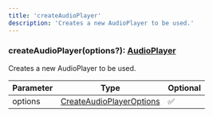 ```yaml
---
title: 'createAudioPlayer'
description: 'Creates a new AudioPlayer to be used.'
---
```


### createAudioPlayer(options?): [AudioPlayer](/api/classes/AudioPlayer)

Creates a new AudioPlayer to be used.

| Parameter | Type                                                            | Optional |
| --------- | --------------------------------------------------------------- | -------- |
| options   | [CreateAudioPlayerOptions](/api/types/CreateAudioPlayerOptions) | ✅       |
